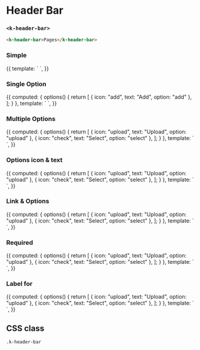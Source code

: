 
<Meta
  title="UI | Layout / Header Bar"
  component={HeaderBar}
  decorators={[Padding]}
/>

# Header Bar
### `<k-header-bar>`

```html
<k-header-bar>Pages</k-header-bar>
```

<Props of={HeaderBar} />

### Simple
<Preview>
  <Story name="Simple">
    {{
      template: `
        <k-header-bar text="Pages" />
      `,
    }}
  </Story>
</Preview>

### Single Option
<Preview>
  <Story name="Single Option">
    {{
      computed: {
        options() {
          return [
            { icon: "add", text: "Add", option: "add" },
          ];
        }
      },
      template: `
        <k-header-bar
          :options="options"
          text="Pages"
        />
      `,
    }}
  </Story>
</Preview>

### Multiple Options
<Preview>
  <Story name="Multiple Options">
    {{
      computed: {
        options() {
          return [
            { icon: "upload", text: "Upload", option: "upload" },
            { icon: "check", text: "Select", option: "select" },
          ];
        }
      },
      template: `
        <k-header-bar
          :options="options"
          text="Pages"
        />
      `,
    }}
  </Story>
</Preview>

### Options icon & text
<Preview>
  <Story name="Options icon & text">
    {{
      computed: {
        options() {
          return [
            { icon: "upload", text: "Upload", option: "upload" },
            { icon: "check", text: "Select", option: "select" },
          ];
        }
      },
      template: `
        <k-header-bar
          :options="options"
          options-icon="add"
          options-text="Add"
          text="Pages"
        />
      `,
    }}
  </Story>
</Preview>

### Link & Options
<Preview>
  <Story name="Link & Options">
    {{
      computed: {
        options() {
          return [
            { icon: "upload", text: "Upload", option: "upload" },
            { icon: "check", text: "Select", option: "select" },
          ];
        }
      },
      template: `
        <k-header-bar
          :options="options"
          link="https://getkirby.com"
          options-icon="add"
          options-text="Add"
          text="Pages"
        />
      `,
    }}
  </Story>
</Preview>

### Required
<Preview>
  <Story name="Required">
    {{
      computed: {
        options() {
          return [
            { icon: "upload", text: "Upload", option: "upload" },
            { icon: "check", text: "Select", option: "select" },
          ];
        }
      },
      template: `
        <k-header-bar
          :options="options"
          :required="true"
          link="https://getkirby.com"
          options-icon="add"
          options-text="Add"
          text="Pages"
        />
      `,
    }}
  </Story>
</Preview>

### Label for
<Preview>
  <Story name="Label for">
    {{
      computed: {
        options() {
          return [
            { icon: "upload", text: "Upload", option: "upload" },
            { icon: "check", text: "Select", option: "select" },
          ];
        }
      },
      template: `
        <k-header-bar
          :options="options"
          :required="true"
          element="label"
          for="my-input"
          options-icon="add"
          options-text="Add"
          text="Pages"
        />
      `,
    }}
  </Story>
</Preview>

## CSS class

`.k-header-bar`
